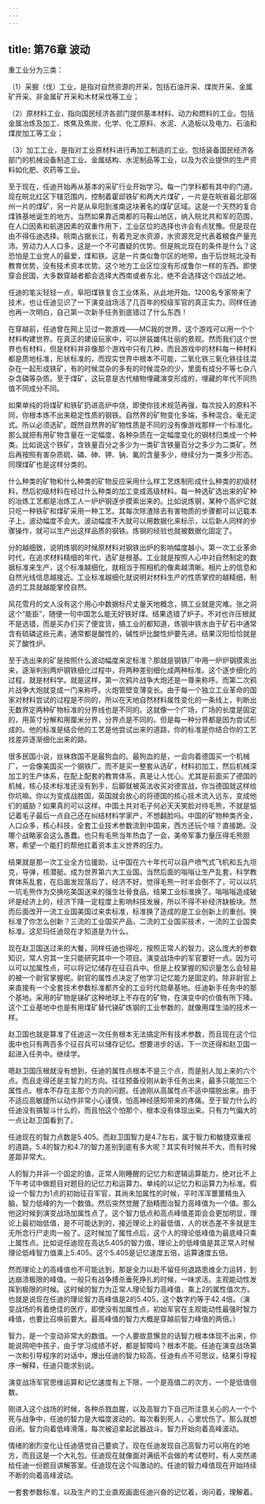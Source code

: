 ```yaml
---
---
---
```

title: 第76章 波动
---



重工业分为三类：

（1）采掘（伐）工业，是指对自然资源的开采，包括石油开采、煤炭开采、金属矿开采、非金属矿开采和木材采伐等工业；

（2）原材料工业，指向国民经济各部门提供基本材料、动力和燃料的工业。包括金属冶炼及加工、炼焦及焦炭、化学、化工原料、水泥、人造板以及电力、石油和煤炭加工等工业；

（3）加工工业，是指对工业原材料进行再加工制造的工业。包括装备国民经济各部门的机械设备制造工业、金属结构、水泥制品等工业，以及为农业提供的生产资料如化肥、农药等工业。

至于现在，任迪开始再从基本的采矿行业开始学习。每一门学科都有其中的门道。现在皖北红区下辖范围内，控制着霍邱铁矿和两大片煤矿，一片是在皖省最北部宿州一片的煤矿，另一片是从阜阳到淮南这块著名的煤矿区域。这是一个天然的复合煤铁基地诞生的地方。当然如果靠近南都的马鞍山地区，纳入皖北共和军的范围，在人口因素和航道因素的双重作用下，工业区位的选择也许会有点犹豫。但是现在由不得任迪选择。皖南占据长江，有着充足水资源，水资源充足代表着粮食产量充沛。劳动力人人口多，这是一个不可置疑的优势。但是皖北现在的条件是什么？这恐怕是工业党人的最爱，煤和铁。这是一片类似鲁尔区的地带。由于后世皖北没有教育优势，没有技术资本优势。这个地方工业区位没有形成鲁尔一样的东西。即使穿会民国，大多数穿越者都会选择大西南或者东北，绝不会选择这个四战之地。

任迪的笔尖轻轻一点，阜阳煤铁复合工业体系，从此地开始。1200名专家带来了技术，也让任迪见识了一下演变战场活了几百年的校级军官的真正实力。同样任迪也再一次明白，自己第一次新手任务到底错过了什么东西！

在穿越前，任迪曾在网上见过一款游戏——MC我的世界。这个游戏可以用一个个材料构建世界。在真正的建设玩家中，可以拼装雄伟壮丽的景观。然而我们这个世界也有材料，但是材料并非像那个游戏中只有几种，而且游戏中的材料每一种材料都是质地标准，形状标准的，而现实世界中根本不可能，二氧化铁三氧化铁往往混杂在一起形成铁矿，有的时候混杂的多有的时候混杂的少，里面有成分不等七杂八杂含磷等杂质。至于煤矿，这玩意是古代植物埋藏演变形成的，埋藏的年代不同热值不同成分不同。

如果单纯的将煤矿和铁矿扔进高炉中烧，即使你技术规范再强，每次投入的原料不同，你根本炼不出来稳定性质的钢铁。自然界的矿物变化多端，多种混合。毫无定式。所以必须选矿。既然自然界的矿物性质是不同的没有像游戏那样一个标准化。那么就把有用矿物含量在一定幅度，各种杂质在一定幅度变化的钢材归类成一个种类。比如说这个铁矿，含铁量百分之多少为一类矿含铁量百分之多少为二类矿。然后再按照有害杂质硫、磷、砷、钾、钠、氟的含量多少，继续分为一类多少形态。同理煤矿也是这样分类的。

什么种类的矿物和什么种类的矿物反应采用什么样工艺炼制形成什么种类的初级材料，然后初级材料在经过什么种类的加工变成高级材料。每一种选矿选出来的矿种的冶炼工艺都是冶炼工人一炉炉钢逐步摸索出来的。比如说炼钢，某种个高炉它就只吃一种铁矿和煤矿采用一种工艺。其每次除渣除去有害物质的步骤都可以记载本子上，波动幅度不会大。波动幅度不大就可以用数据化来标示，以后新人同样的步骤操作，就可以生产出这样品质的钢铁。炼钢的经验也就被数据化固定了。

分的越细致，说明炼钢的时候原材料对钢铁出炉的影响幅度越小。第一次工业革命时代，在追求材料精细的年代，选矿是根基。工业就是按照人心中对自然制定的数据标准来生产，这个标准越细化，就相当于照相机的像素越清晰。相片上的信息和自然光线信息越接近。工业标准越细化就说明对材料生产的性质掌控的越精细，制造的工具就越能掌控自然。

风花雪月的文人没有这个用心中数据标尺丈量天地概念，搞工业就是灾难。张之洞这个“能臣”，随便一句中国怎么能无好铁好煤。结果选错了炉子。不对也许压根就不是选错，而是买办们买了便宜货，搞工业的都知道，炼钢中铁水由于矿石中通常含有硫磷这些元素，通常都是酸性的，碱性炉比酸性炉要先进。结果汉阳恰恰就是买了酸性炉。

至于选出来的矿是按照什么波动幅度来定标准？那就是钢铁厂中用一炉炉钢摸索出来，逐渐判别两炉钢铁细化过程中，将两种差别细化成两种标准。这个逐步细化的过程，就是材料学。就是这样，第一次鸦片战争大炮还是一尊来称呼。而第二次鸦片战争大炮就变成一门来称呼。火炮管壁变薄变长。由于每一个独立工业革命的国家对材料尝试的过程是不同的，所以在天地自然材料属性变化的一条线上，判断出无数界定两种矿物标准的分界线也是不同的。这就像一个广场，广场的长度是固定的，用英寸分解和用厘米分界，分界点是不同的。但是每一种分界都是因为尝试形成的。他的标准是结合他的工艺是他尝试出来的道路，你的标准是你结合你的工艺找差异逐渐细化出来的路。

很多民国小说，丝袜救国不是最狗血的。最狗血的是，一会向着德国买一个机械厂，一会像美国买一个钢铁厂。而不是买一整套从选矿，材料初加工，然后机械深加工的生产体系，在配上配套的教育体系，真是让人忧心。尤其是前面买了德国的机械，核心技术标准还没有到手，后脚就被英法收买对德宣战，你当德国就这样给你坑嘛。你以为变成战胜国，英国就会放心的将德国的核心技术流入远东，变成他们的威胁？如果真的可以这样。中国土共对毛子何必天天笑脸对待毛熊，不就是惦记着毛子最后一点自己还在纠结材料学家产，不想翻脸吗。中国的矿物种类齐全，人口众多，核心科技，全套工业技术参数流到中国来，西方还玩个啥？直接跪。没哪个战略家会这么愚蠢。也只有毛熊当年热血了一会，美帝军事力量压得毛熊胆寒，希望一个能打的帮他扛着资本主义世界的压力。

结果就是那一次工业全方位援助，让中国在六十年代可以自产喷气式飞机和五九坦克，导弹，核潜艇。成为世界第六大工业国。当然后面的嗡嗡让生产乱套，科学教育体系乱套，在后面发现落后了，经济不好。觉得毛熊一时半会倒不了，可以以坑一坑毛熊作为交换吃美国送来的强生壮骨食品。结果工业标准换了。嗡嗡嗡造成破坏是经济上的，经济下降一定程度上影响科技发展，所以不得不补经济缺板块。然而后面改开一流工业国美国过来卖标准，标准换了造成的是工业创新上的重创。换标准了你怎么创新？三流的工业国买产品，二流的工业国买技术，一流的工业国卖标准。这尼玛任迪现在才知道是为什么。

现在赵卫国送过来的大餐，同样任迪也得吃，按照正常人的智力，这么庞大的参数知识，常人穷其一生只能研究其中一个项目。演变战场中的军官要好一点。因为可以可以加属性点，可以将记忆储存在征召兵中。但是上校掌握的知识量怎么会轻易的被一个尉官掌握呢。尉官的属性点决定了他学习记忆能力是固定的。除非尉官上来直接有一个全套技术参数标准都齐全的工业时代勋章基地。任迪新手任务中的那个基地。采用的矿物是锑矿这种地球上不存在的矿物，在演变中的价值有所下降。这个工业基地中也是有用煤矿替代锑矿炼钢的工业参数的，就像用煤生油的技术一样。

赵卫国也就是算准了任迪这一次任务根本无法搞定所有技术参数，而且现在这个位面中也只有两百多个征召兵可以储存记忆。想要进步的话，下一次还得和赵卫国一起进入任务中。继续学。

嗯赵卫国压根就没有想到，任迪的属性点根本不是三个点，而是别人加上来的六个点。而且走得还是主智力的方向。往往预备役刚从新手任务出来，最多只能加三个属性点。根本不存在主那个方向的问题。任迪刚从高属性点不适中摆脱出来。由于不适应高敏捷所以动作非常小心谨慎，怕高神经感知带来的疼痛。至于智力什么的任迪没有搞智斗什么的，而且怕这个怕那个，根本没有体现出来。只有力气偏大的一点让赵卫国看到了。

任迪现在的智力点数是5.405。而赵卫国智力是4.7左右，属于智力和敏捷双重视的道路。5.4的智力和4.7的智力差别到底有多大呢？其实有时候并不大，而有时候差距非常大。

人的智力并非一个固定的值，正常人刚睡醒的记忆力和逻辑运算能力，绝对比不上下午考试中做题目对题目的记忆力和运算力。单纯的以记忆力和运算力为标准。假设一个智力为1点的初始征召军官，其尚未加属性的时候，平时浑浑噩噩精虫入脑，智力低峰的为一个数值。然后突然觉醒了励精图治智力高峰值为一个值。那么他这时候到演变战场加属性点了。这个智力低点和高点峰值差距会会更加明显，理论上最初始低值，是不可能达到的，接近理论上的最低值，人的状态差不多就是生无所念行尸走肉一般了。这时候加了属性点后，这个人的理论低峰值为最底峰只乘上属性点。比如说任迪现在高达5.405的智力值，理论上的低峰值是其正常人时候理论低峰智力值乘上5.405。这个5.405是记忆速度五倍，运算速度五倍。

然而理论上的高峰值也不可能达到，那是全力以赴不留任何退路思维全力运转，到达崩溃极限的峰值。一般只有战争搏杀垂死挣扎的时候，一味求活。主观能动性发挥到极限的时候。这时候的智力为正常人理论智力高峰值，乘上2的属性值次方。也就是说现在任迪的理论智力高峰值是2的5.405，这个数字约等于42.4倍。（演变战场的有着绝佳的医疗，即使没有加属性点，初始军官在主观能动性最强时智力峰值，也要比召唤前要大。最高峰值的智力大概是穿越前智力峰值的两倍。）

智力，是一个变动非常大的数值。一个人要故意懈怠的话智力根本体现不出来，你能说网吧中孩子，由于学习成绩不好，都是智障吗？根本不能。任迪在演变战场第一次和引导程序的对话中，爆出任迪的智力较高，任迪有点不可思议，结果引导程序一解释，任迪只能求别说。

演变战场军官思维运算和记忆速度有上下限，一个是高值二的次方，一个是低值倍数。

刚进入这个战场的时候，各种杀戮血腥，以及高智力下自己所注意关心的人一个个死与战争中，任迪的智力是大幅度波动的。每次看到死人，心里忧伤了。那么就想自闭。智力向着低峰滑落，每次被迫拿起武器战斗。智力开始向着高峰波动。

情绪的剧烈变化让任迪感觉自己要疯了。现在任迪发现自己高智力可以用在的地方，而且这是一个大礼包。任迪现在就像面对满纸不会做的考试卷时，有人突然递给任迪一份题目讲解答案。任迪现在这个叫激动的。任迪的智力峰值现在开始持续不断的向着高峰波动。

一套套参数标准，以及生产的工业直观画面任迪兴奋的记忆着，询问着，理解着。